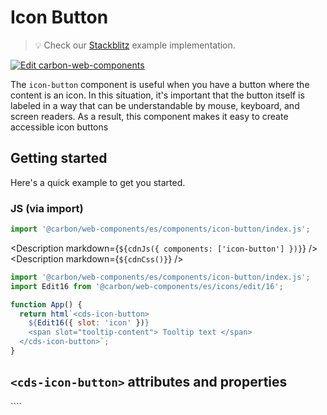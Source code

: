 
# Icon Button

> 💡 Check our
> [Stackblitz](https://stackblitz.com/github/carbon-design-system/carbon-for-ibm-dotcom/tree/main/packages/web-components/examples/stackblitz/basic/components/icon-button)
> example implementation.

[![Edit carbon-web-components](https://developer.stackblitz.com/img/open_in_stackblitz.svg)](https://stackblitz.com/github/carbon-design-system/carbon-for-ibm-dotcom/tree/main/packages/carbon-web-components/examples/stackblitz/basic/components/icon-button)

The `icon-button` component is useful when you have a button where the content
is an icon. In this situation, it's important that the button itself is labeled
in a way that can be understandable by mouse, keyboard, and screen readers. As a
result, this component makes it easy to create accessible icon buttons

## Getting started

Here's a quick example to get you started.

### JS (via import)

```javascript
import '@carbon/web-components/es/components/icon-button/index.js';
```

<Description markdown={`${cdnJs({ components: ['icon-button'] })}`} />
<Description markdown={`${cdnCss()}`} />

```javascript
import '@carbon/web-components/es/components/icon-button/index.js';
import Edit16 from '@carbon/web-components/es/icons/edit/16';

function App() {
  return html`<cds-icon-button>
    ${Edit16({ slot: 'icon' })}
    <span slot="tooltip-content"> Tooltip text </span>
  </cds-icon-button>`;
}
```

## `<cds-icon-button>` attributes and properties

<Props of="cds-icon-button" />
````
